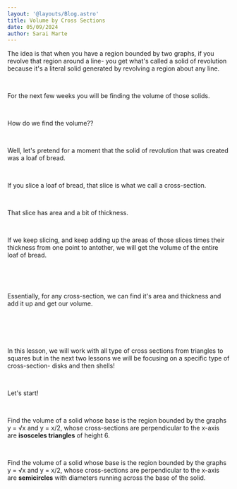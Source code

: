 ```yaml
---
layout: '@layouts/Blog.astro'
title: Volume by Cross Sections
date: 05/09/2024
author: Sarai Marte
---
```




<span style=" font-family: var(--primaryFont);">

The idea is that when you have a region bounded by two graphs, if you revolve that region around a line- you get what's called a solid of revolution because it's a literal solid generated by revolving a region about any line.

&nbsp;&nbsp;&nbsp;&nbsp;

For the next few weeks you will be finding the volume of those solids.

&nbsp;&nbsp;&nbsp;&nbsp;

How do we find the volume??

&nbsp;&nbsp;&nbsp;&nbsp;

Well, let's pretend for a moment that the solid of revolution that was created was a loaf of bread.

&nbsp;&nbsp;&nbsp;&nbsp;

If you slice a loaf of bread, that slice is what we call a cross-section.

&nbsp;&nbsp;&nbsp;&nbsp;

That slice has area and a bit of thickness. 

&nbsp;&nbsp;&nbsp;&nbsp;

If we keep slicing, and keep adding up the areas of those slices times their thickness from one point to antother, we will get the volume of the entire loaf of bread.

&nbsp;&nbsp;&nbsp;&nbsp;

<ImageMd img = {img2}> </ImageMd>

&nbsp;&nbsp;&nbsp;&nbsp;

Essentially, for any cross-section, we can find it's area and thickness and add it up and get our volume.

&nbsp;&nbsp;&nbsp;&nbsp;

<div style = "object-fit:contain;" > 
    <img src={img1.src} alt=""  />
</div>

&nbsp;&nbsp;&nbsp;&nbsp;

In this lesson, we will work with all type of cross sections from triangles to squares but in the next two lessons we will be focusing on a specific type of cross-section- disks and then shells!

&nbsp;&nbsp;&nbsp;&nbsp;

Let's start!

&nbsp;&nbsp;&nbsp;&nbsp;

Find the volume of a solid whose base is the region bounded by the graphs y = √x and y = x/2, whose cross-sections are perpendicular to the x-axis are **isosceles triangles** of height 6.

&nbsp;&nbsp;&nbsp;&nbsp;

Find the volume of a solid whose base is the region bounded by the graphs y = √x and y = x/2, whose cross-sections are perpendicular to the x-axis are **semicircles** with diameters running across the base of the solid.

&nbsp;&nbsp;&nbsp;&nbsp;

</span>